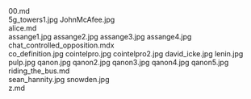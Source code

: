     
<div className="w-full md:max-w-[80rem] float-right italic">
	<MD_00_md />
	00.md
</div>
<PopImage className="float-right clear-right sm:m-1 sm:ml-4" src={JPG_5g_towers1_jpg} alt="5g_towers1.jpg">
	5g_towers1.jpg
</PopImage>
<PopImage className="float-left clear-left sm:m-1 sm:mr-4" src={JPG_JohnMcAfee_jpg} alt="JohnMcAfee.jpg">
	JohnMcAfee.jpg
</PopImage>
<div className="w-full md:max-w-[80rem] float-right italic">
	<MD_alice_md />
	alice.md
</div>
<PopImage className="float-right clear-right sm:m-1 sm:ml-4" src={JPG_assange1_jpg} alt="assange1.jpg">
	assange1.jpg
</PopImage>
<PopImage className="float-left clear-left sm:m-1 sm:mr-4" src={JPG_assange2_jpg} alt="assange2.jpg">
	assange2.jpg
</PopImage>
<PopImage className="float-right clear-right sm:m-1 sm:ml-4" src={JPG_assange3_jpg} alt="assange3.jpg">
	assange3.jpg
</PopImage>
<PopImage className="float-left clear-left sm:m-1 sm:mr-4" src={JPG_assange4_jpg} alt="assange4.jpg">
	assange4.jpg
</PopImage>
<div className="w-full md:max-w-[80rem] float-right italic">
	<MDX_chat_controlled_opposition_mdx />
	chat_controlled_opposition.mdx
</div>
<PopImage className="float-right clear-right sm:m-1 sm:ml-4" src={JPG_co_definition_jpg} alt="co_definition.jpg">
	co_definition.jpg
</PopImage>
<PopImage className="float-left clear-left sm:m-1 sm:mr-4" src={JPG_cointelpro_jpg} alt="cointelpro.jpg">
	cointelpro.jpg
</PopImage>
<PopImage className="float-right clear-right sm:m-1 sm:ml-4" src={JPG_cointelpro2_jpg} alt="cointelpro2.jpg">
	cointelpro2.jpg
</PopImage>
<PopImage className="float-left clear-left sm:m-1 sm:mr-4" src={JPG_david_icke_jpg} alt="david_icke.jpg">
	david_icke.jpg
</PopImage>
<PopImage className="float-right clear-right sm:m-1 sm:ml-4" src={JPG_lenin_jpg} alt="lenin.jpg">
	lenin.jpg
</PopImage>
<PopImage className="float-left clear-left sm:m-1 sm:mr-4" src={JPG_pulp_jpg} alt="pulp.jpg">
	pulp.jpg
</PopImage>
<PopImage className="float-right clear-right sm:m-1 sm:ml-4" src={JPG_qanon_jpg} alt="qanon.jpg">
	qanon.jpg
</PopImage>
<PopImage className="float-left clear-left sm:m-1 sm:mr-4" src={JPG_qanon2_jpg} alt="qanon2.jpg">
	qanon2.jpg
</PopImage>
<PopImage className="float-right clear-right sm:m-1 sm:ml-4" src={JPG_qanon3_jpg} alt="qanon3.jpg">
	qanon3.jpg
</PopImage>
<PopImage className="float-left clear-left sm:m-1 sm:mr-4" src={JPG_qanon4_jpg} alt="qanon4.jpg">
	qanon4.jpg
</PopImage>
<PopImage className="float-right clear-right sm:m-1 sm:ml-4" src={JPG_qanon5_jpg} alt="qanon5.jpg">
	qanon5.jpg
</PopImage>
<div className="w-full md:max-w-[80rem] float-right italic">
	<MD_riding_the_bus_md />
	riding_the_bus.md
</div>
<PopImage className="float-left clear-left sm:m-1 sm:mr-4" src={JPG_sean_hannity_jpg} alt="sean_hannity.jpg">
	sean_hannity.jpg
</PopImage>
<PopImage className="float-right clear-right sm:m-1 sm:ml-4" src={JPG_snowden_jpg} alt="snowden.jpg">
	snowden.jpg
</PopImage>
<div className="w-full md:max-w-[80rem] float-right italic">
	<MD_z_md />
	z.md
</div>
